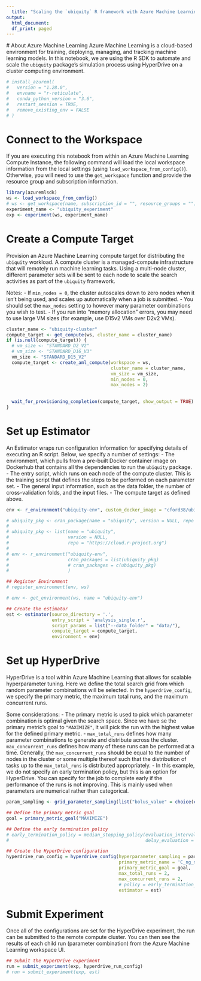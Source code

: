 ```yaml
---
  title: "Scaling the `ubiquity` R framework with Azure Machine Learning"
output:
  html_document:
  df_print: paged
---
```

  
  # About Azure Machine Learning
  Azure Machine Learning is a cloud-based environment for training, deploying, managing, and tracking machine learning models. In this notebook, we are using the R SDK to automate and scale the `ubiquity` package's simulation process using HyperDrive on a cluster computing environment.

```r
# install_azureml(
#   version = "1.28.0",
#   envname = "r-reticulate",
#   conda_python_version = "3.6",
#   restart_session = TRUE,
#   remove_existing_env = FALSE
# )
```

# Connect to the Workspace

If you are executing this notebook from within an Azure Machine Learning Compute Instance, the following command will load the local workspace information from the local settings (using `load_workspace_from_config()`). Otherwise, you will need to use the `get_workspace` function and provide the resource group and subscription information.

```r
library(azuremlsdk)
ws <- load_workspace_from_config()
# ws <- get_workspace(name, subscription_id = "", resource_groups = "")
experiment_name <- "ubiquity_experiment"
exp <- experiment(ws, experiment_name)
```

# Create a Compute Target

Provision an Azure Machine Learning compute target for distributing the `ubiquity` workload. A compute cluster is a managed-compute infrastructure that will remotely run machine learning tasks. Using a multi-node cluster, different parameter sets will be sent to each node to scale the search activities as part of the `ubiquity` framework.

Notes:
 - If `min_nodes = 0`, the cluster autoscales down to zero nodes when it isn't being used, and scales up automatically when a job is submitted.
- You should set the `max_nodes` setting to however many parameter combinations you wish to test.
- If you run into "memory allocation" errors, you may need to use large VM sizes (for example, use D15v2 VMs over D2v2 VMs).

```r
cluster_name <- "ubiquity-cluster"
compute_target <- get_compute(ws, cluster_name = cluster_name)
if (is.null(compute_target)) {
  # vm_size <- "STANDARD_D2_V2"
  # vm_size <- "STANDARD_D16_V3"
  vm_size <- "STANDARD_D15_V2"
  compute_target <- create_aml_compute(workspace = ws,
                                       cluster_name = cluster_name,
                                       vm_size = vm_size,
                                       min_nodes = 0,
                                       max_nodes = 2)
  
  
  wait_for_provisioning_completion(compute_target, show_output = TRUE)
}
```

# Set up Estimator

An Estimator wraps run configuration information for specifying details of executing an R script.
Below, we specify a number of settings:
  - The environment, which pulls from a pre-built Docker container image on Dockerhub that contains all the dependencies to run the `ubiquity` package.
- The entry script, which runs on each node of the compute cluster. This is the training script that defines the steps to be performed on each parameter set.
- The general input information, such as the data folder, the number of cross-validation folds, and the input files.
- The compute target as defined above.


```r

env <- r_environment("ubiquity-env", custom_docker_image = "cford38/ubiquity_aml")

# ubiquity_pkg <- cran_package(name = "ubiquity", version = NULL, repo = "https://cloud.r-project.org")
# 
# ubiquity_pkg <- list(name = "ubiquity",
#                      version = NULL,
#                      repo = "https://cloud.r-project.org")
# 
# env <- r_environment("ubiquity-env",
#                      cran_packages = list(ubiquity_pkg)
#                      # cran_packages = c(ubiquity_pkg)
#                      )

## Register Environment
# register_environment(env, ws)

# env <- get_environment(ws, name = "ubiquity-env")

## Create the estimator
est <- estimator(source_directory = '.',
                 entry_script = 'analysis_single.r',
                 script_params = list("--data_folder" = "data/"),
                 compute_target = compute_target,
                 environment = env)
```

# Set up HyperDrive

HyperDrive is a tool within Azure Machine Learning that allows for scalable hyperparameter tuning. Here we define the total search grid from which random parameter combinations will be selected. In the `hyperdrive_config`, we specify the primary metric, the maximum total runs, and the maximum concurrent runs.

Some considerations:
  - The primary metric is used to pick which parameter combination is optimal given the search space. Since we have se the primary metric's goal to `"MAXIMIZE"`, it will pick the run with the highest value for the defined primary metric.
 - `max_total_runs` defines how many parameter combinations to generate and distribute across the cluster. `max_concurrent_runs` defines how many of these runs can be performed at a time. Generally, the `max_concurrent_runs` should be equal to the number of nodes in the cluster or some multiple thereof such that the distribution of tasks up to the `max_total_runs` is distributed appropriately.
 - In this example, we do not specify an early termination policy, but this is an option for HyperDrive. You can specify for the job to complete early if the performance of the runs is not improving. This is mainly used when parameters are numerical rather than categorical.

```r
param_sampling <- grid_parameter_sampling(list("bolus_value" = choice(c(200.0, 300.0, 400.0))))

## Define the primary metric goal
goal = primary_metric_goal("MAXIMIZE")

## Define the early termination policy
# early_termination_policy = median_stopping_policy(evaluation_interval = 1L,
#                                                   delay_evaluation = 5L)

## Create the HyperDrive configuration
hyperdrive_run_config = hyperdrive_config(hyperparameter_sampling = param_sampling,
                                          primary_metric_name = 'C_ng_ml',
                                          primary_metric_goal = goal,
                                          max_total_runs = 2,
                                          max_concurrent_runs = 2,
                                          # policy = early_termination_policy,
                                          estimator = est)
```

# Submit Experiment

Once all of the configurations are set for the HyperDrive experiment, the run can be submitted to the remote compute cluster. You can then see the results of each child run (parameter combination) from the Azure Machine Learning workspace UI.

```r
## Submit the HyperDrive experiment
run = submit_experiment(exp, hyperdrive_run_config)
# run = submit_experiment(exp, est)
```
